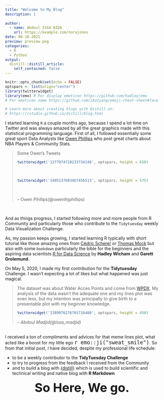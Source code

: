 ```yaml
---
title: "Welcome to My Blog"
description: |
 
author:
  - name: Abdoul ISSA BIDA 
    url: https://example.com/norajones
date: 06-18-2021
preview: preview.png
categories: 
  - R 
  - Python
output:
  distill::distill_article:
    self_contained: false
---
```


```r
knitr::opts_chunk$set(echo = FALSE)
optspars <- list(align="center")
library(twitterwidget)
library(emo) # For display emoticon https://github.com/hadley/emo
# For emoticon name https://github.com/ikatyang/emoji-cheat-sheet#face-smiling 

# Learn more about creating blogs with Distill at:
# https://rstudio.github.io/distill/blog.html

```

I  started learning `R` a couple months ago, because I spend a lot time on Twitter and was always amazed by  all the great graphics  made with this statistical programming language. 
First of all, I followed essentially some great sport Data Analysts like [Owen Phillips](https://twitter.com/owenlhjphillips) who post great charts about NBA Players & Community Stats. 

<blockquote>
<p>Some Owen's Tweets</p>
<div>
```r
twitterwidget('1377974728233734148', optspars, height = 650)
```
</div><br>

<div>
```r
twitterwidget('1405137683467456513', optspars, height = 575)
```
</div><br>

-- Owen Pihllips(@owenlhjphillips)
</blockquote>
<br>

And as things progress, I started following more and more people from R Community and particularly those who contribute to the `Tidytuesday` weekly Data Visualization Challenge.

As, my passion keeps growing, I started learning R typically with short tutorial like those amazing ones from [Cédric Scherer](https://www.cedricscherer.com/2019/08/05/a-ggplot2-tutorial-for-beautiful-plotting-in-r/?s=09) or [Thomas Mock](https://themockup.blog/) but also with some `bookdown` particularly the bible  for the beginners and the aspiring data scientists [R for Data Science](https://r4ds.had.co.nz/introduction.html) by **Hadley Wicham** and **Garett Grolemund**.


On May 5, 2020, I made my first contribution for the **Tidytuesday** Challenge. I wasn't expecting a lot of likes but what happened was just magical.

<blockquote>
The dataset was about Water Acces Points and come from [WPDX](https://www.waterpointdata.org/). 
My analysis of the data wasn't the adequate one and my lines plot was even less, but my intention was principally to give birth to a presentable plot with my beginner knowledge.

```r
twitterwidget('1389976276765716488', optspars, height = 450)
```
-- <cite>Abdoul Madjid(@issa_madjid)</cite>
</blockquote>
<br>
I received a ton of compliments and advices for that meme lines plot, what acted like a boost for my little ego <span style ="font-size: 1.25rem">`r emo::ji("sweat_smile")`</span>. So from that initial post, I have decided, despite my professional life schedule:

- to be a  weekly contributor to the **TidyTuesday Challenge** 
- to try to progress from the feedback I received from the Community
- and to build a blog with [{distill}](https://rstudio.github.io/distill/) which is used to build scientific and technical writing and native blog with **R Markdown**



<div style = "text-align:center;font-weight:bold; font-size : 2.5rem !important;">So Here, We go. </div>
